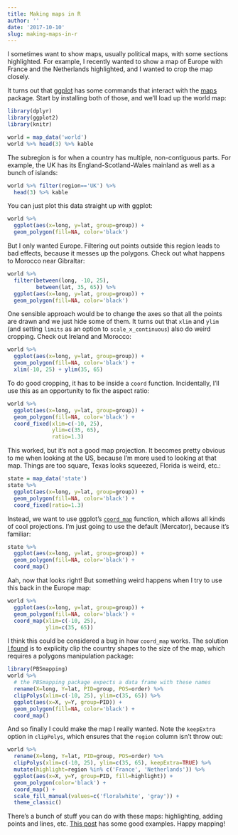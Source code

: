 ```yaml
---
title: Making maps in R
author: ''
date: '2017-10-10'
slug: making-maps-in-r
---
```


I sometimes want to show maps, usually political maps, with some sections highlighted. For example, I recently wanted to show a map of Europe with France and the Netherlands highlighted, and I wanted to crop the map closely.

It turns out that [ggplot](http://ggplot2.tidyverse.org/) has some commands that interact with the [maps](https://cran.r-project.org/web/packages/maps/index.html) package. Start by installing both of those, and we'll load up the world map:

```r
library(dplyr)
library(ggplot2)
library(knitr)

world = map_data('world')
world %>% head(3) %>% kable
```

The subregion is for when a country has multiple, non-contiguous parts. For example, the UK has its England-Scotland-Wales mainland as well as a bunch of islands:

```r
world %>% filter(region=='UK') %>%
  head(3) %>% kable
```

You can just plot this data straight up with ggplot:

```r
world %>%
  ggplot(aes(x=long, y=lat, group=group)) +
  geom_polygon(fill=NA, color='black')
```

But I only wanted Europe. Filtering out points outside this region leads to bad effects, because it messes up the polygons. Check out what happens to Morocco near Gibraltar:

```r
world %>%
  filter(between(long, -10, 25),
         between(lat, 35, 65)) %>%
  ggplot(aes(x=long, y=lat, group=group)) +
  geom_polygon(fill=NA, color='black')
```

One sensible approach would be to change the axes so that all the points are drawn and we just hide some of them. It turns out that `xlim` and `ylim` (and setting `limits` as an option to `scale_x_continuous`) also do weird cropping. Check out Ireland and Morocco:

```r
world %>%
  ggplot(aes(x=long, y=lat, group=group)) +
  geom_polygon(fill=NA, color='black') +
  xlim(-10, 25) + ylim(35, 65)
```

To do good cropping, it has to be inside a `coord` function. Incidentally, I'll use this as an opportunity to fix the aspect ratio:

```r
world %>%
  ggplot(aes(x=long, y=lat, group=group)) +
  geom_polygon(fill=NA, color='black') +
  coord_fixed(xlim=c(-10, 25),
              ylim=c(35, 65),
              ratio=1.3)
```

This worked, but it's not a good map projection. It becomes pretty obvious to me when looking at the US, because I'm more used to looking at that map. Things are too square, Texas looks squeezed, Florida is weird, etc.:

```r
state = map_data('state')
state %>%
  ggplot(aes(x=long, y=lat, group=group)) +
  geom_polygon(fill=NA, color='black') +
  coord_fixed(ratio=1.3)
```

Instead, we want to use ggplot's [`coord_map`](http://ggplot2.tidyverse.org/reference/coord_map.html) function, which allows all kinds of cool projections. I'm just going to use the default (Mercator), because it's familiar:

```r
state %>%
  ggplot(aes(x=long, y=lat, group=group)) +
  geom_polygon(fill=NA, color='black') +
  coord_map()
```

Aah, now that looks right! But something weird happens when I try to use this back in the Europe map:

```r
world %>%
  ggplot(aes(x=long, y=lat, group=group)) +
  geom_polygon(fill=NA, color='black') +
  coord_map(xlim=c(-10, 25),
            ylim=c(35, 65))
```

I think this could be considered a bug in how `coord_map` works. The solution [I found](http://cameron.bracken.bz/finally-an-easy-way-to-fix-the-horizontal-lines-in-ggplot2-maps) is to explicity clip the country shapes to the size of the map, which requires a polygons manipulation package:

```r
library(PBSmapping)
world %>%
  # the PBSmapping package expects a data frame with these names
  rename(X=long, Y=lat, PID=group, POS=order) %>%
  clipPolys(xlim=c(-10, 25), ylim=c(35, 65)) %>%
  ggplot(aes(x=X, y=Y, group=PID)) +
  geom_polygon(fill=NA, color='black') +
  coord_map()
```

And so finally I could make the map I really wanted. Note the `keepExtra` option in `clipPolys`, which ensures that the `region` column isn't throw out:

```r
world %>%
  rename(X=long, Y=lat, PID=group, POS=order) %>%
  clipPolys(xlim=c(-10, 25), ylim=c(35, 65), keepExtra=TRUE) %>%
  mutate(highlight=region %in% c('France', 'Netherlands')) %>%
  ggplot(aes(x=X, y=Y, group=PID, fill=highlight)) +
  geom_polygon(color='black') +
  coord_map() +
  scale_fill_manual(values=c('floralwhite', 'gray')) +
  theme_classic()
```

There's a bunch of stuff you can do with these maps: highlighting, adding points and lines, etc. [This post](http://eriqande.github.io/rep-res-web/lectures/making-maps-with-R.html) has some good examples. Happy mapping!

